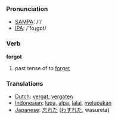 === Pronunciation ===
*[[w:SAMPA|SAMPA]]: /'/
*[[w:IPA|IPA]]: /'foɻgɒt/

=== Verb ===

'''forgot'''

# past tense of to [[forget]]

=== Translations ===
*[[Dutch]]: [[vergat]], [[vergaten]]
*[[Indonesian]]: [[lupa]], [[alpa]], [[lalai]], [[lupa|melupakan]]
*[[Japanese]]: [[忘れた]] ([[わすれた]], wasureta)